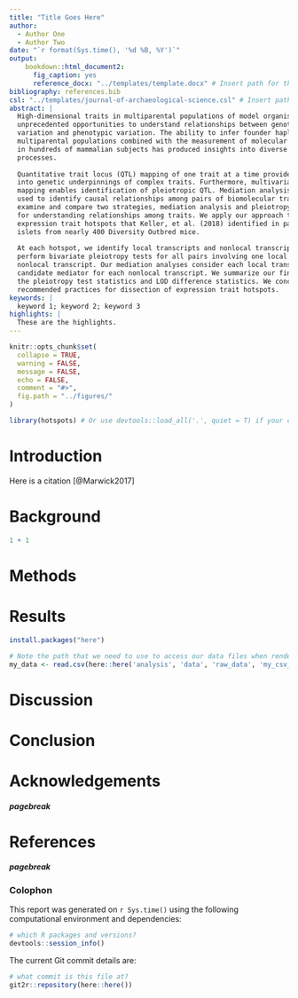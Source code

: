 ```yaml
---
title: "Title Goes Here"
author:
  - Author One
  - Author Two
date: "`r format(Sys.time(), '%d %B, %Y')`"
output: 
    bookdown::html_document2:
      fig_caption: yes
      reference_docx: "../templates/template.docx" # Insert path for the DOCX file
bibliography: references.bib
csl: "../templates/journal-of-archaeological-science.csl" # Insert path for the bib-style
abstract: |
  High-dimensional traits in multiparental populations of model organisms offer 
  unprecedented opportunities to understand relationships between genotypic 
  variation and phenotypic variation. The ability to infer founder haplotypes in 
  multiparental populations combined with the measurement of molecular phenotypes 
  in hundreds of mammalian subjects has produced insights into diverse biological 
  processes.
  
  Quantitative trait locus (QTL) mapping of one trait at a time provides insights 
  into genetic underpinnings of complex traits. Furthermore, multivariate QTL
  mapping enables identification of pleiotropic QTL. Mediation analysis is widely 
  used to identify causal relationships among pairs of biomolecular traits. We 
  examine and compare two strategies, mediation analysis and pleiotropy testing, 
  for understanding relationships among traits. We apply our approach to five 
  expression trait hotspots that Keller, et al. (2018) identified in pancreatic 
  islets from nearly 400 Diversity Outbred mice. 
  
  At each hotspot, we identify local transcripts and nonlocal transcripts. We then 
  perform bivariate pleiotropy tests for all pairs involving one local and one 
  nonlocal transcript. Our mediation analyses consider each local transcript as a 
  candidate mediator for each nonlocal transcript. We summarize our findings with 
  the pleiotropy test statistics and LOD difference statistics. We conclude with 
  recommended practices for dissection of expression trait hotspots.
keywords: |
  keyword 1; keyword 2; keyword 3
highlights: |
  These are the highlights. 
---
```



<!-- This is the format for text comments that will be ignored during renderings. Do not put R code in these comments because it will not be ignored. -->

```r
knitr::opts_chunk$set(
  collapse = TRUE,
  warning = FALSE,
  message = FALSE,
  echo = FALSE,
  comment = "#>",
  fig.path = "../figures/"
)

library(hotspots) # Or use devtools::load_all('.', quiet = T) if your code is in script files, rather than as functions in the `/R` diretory
```

# Introduction

Here is a citation [@Marwick2017]

# Background

```r
1 + 1
```

# Methods

# Results

```r
install.packages("here")
```


```r
# Note the path that we need to use to access our data files when rendering this document
my_data <- read.csv(here::here('analysis', 'data', 'raw_data', 'my_csv_file.csv'))
```

# Discussion

# Conclusion

# Acknowledgements

<!-- The following line inserts a page break when the output is MS Word. For page breaks in PDF, use \newpage on its own line.  -->
##### pagebreak

# References 
<!-- The following line ensures the references appear here for the MS Word or HTML output files, rather than right at the end of the document (this will not work for PDF files):  -->
<div id="refs"></div>

##### pagebreak

### Colophon

This report was generated on `r Sys.time()` using the following computational environment and dependencies: 

```r
# which R packages and versions?
devtools::session_info()
```

The current Git commit details are:

```r
# what commit is this file at? 
git2r::repository(here::here())
```
